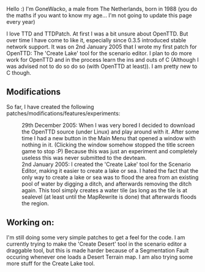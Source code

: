Hello :)
I'm GoneWacko, a male from The Netherlands, born in 1988 (you do the maths if you want to know my age... I'm not going to update this page every year)

I love TTD and TTDPatch.
At first I was a bit unsure about OpenTTD. But over time I have come to like it, especially since 0.3.5 introduced stable network support.
It was on 2nd January 2005 that I wrote my first patch for OpenTTD: The 'Create Lake' tool for the scenario editor.
I plan to do more work for OpenTTD and in the process learn the ins and outs of C (Although I was advised not to do so do so (with OpenTTD at least)).
I am pretty new to C though.

==Modifications==
So far, I have created the following patches/modifications/features/experiments:
:29th December 2005: When I was very bored I decided to download the OpenTTD source (under Linux) and play around with it. After some time I had a new button in the Main Menu that opened a window with nothing in it. (Clicking the window somehow stopped the title screen game to stop :P) Because this was just an experiment and completely useless this was never submitted to the devteam.
:2nd January 2005: I created the 'Create Lake' tool for the Scenario Editor, making it easier to create a lake or sea. I hated the fact that the only way to create a lake or sea was to flood the area from an existing pool of water by digging a ditch, and afterwards removing the ditch again. This tool simply creates a water tile (as long as the tile is at sealevel (at least until the MapRewrite is done) that afterwards floods the region.

==Working on:==
I'm still doing some very simple patches to get a feel for the code.
I am currently trying to make the 'Create Desert' tool in the scenario editor a draggable tool, but this is made harder because of a Segmentation Fault occuring whenever one loads a Desert Terrain map.
I am also trying some more stuff for the Create Lake tool.